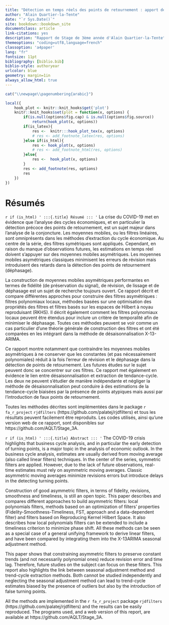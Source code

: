 ```yaml
--- 
title: "Détection en temps réels des points de retournement : apport de l’utilisation des filtres asymétriques dans l'analyse conjoncturelle"
author: "Alain Quartier-la-Tente"
date: "`r Sys.Date()`"
site: bookdown::bookdown_site
documentclass: article
link-citations: yes
description: "Rapport de Stage de 3ème année d'Alain Quartier-la-Tente"
themeoptions: "coding=utf8,language=french"
classoption: 'a4paper'
lang: "fr"
fontsize: 11pt
bibliography: [biblio.bib]
biblio-style: authoryear
urlcolor: blue
geometry: margin=1in
always_allow_html: true
---
```



```r
cat("\\newpage\\pagenumbering{arabic}")
```


```r
local({
    hook_plot <- knitr::knit_hooks$get('plot')
    knitr::knit_hooks$set(plot = function(x, options) {
        if(is.null(options$fig.cap) & is.null(options$fig.source))
            return(hook_plot(x, options))
        if(is_latex){
            res <-  knitr:::hook_plot_tex(x, options)
            # res <- add_footnote_latex(res, options)
        }else if(is_html){
            res <- hook_plot(x, options)
            # res <- add_footnote_html(res, options)
        }else{
            res <-  hook_plot(x, options)
        }
        res <- add_footnote(res, options)
        res
    })
})
```



# Résumés {-}



:::: {.abstract data-latex=""}
`r if (is_html) '
:::{.title}
Résumé
:::
'`
La crise du COVID-19 met en évidence que l'analyse des cycles économiques, et en particulier la détection précoce des points de retournement, est un sujet majeur dans l'analyse de la conjoncture.
Les moyennes mobiles, ou les filtres linéaires, sont omniprésents dans les méthodes d'extraction du cycle économique.
Au centre de la série, des filtres symétriques sont appliqués.
Cependant, en raison du manque d'observations futures, les estimations en temps réel doivent s'appuyer sur des moyennes mobiles asymétriques.
Les moyennes mobiles asymétriques classiques minimisent les erreurs de révision mais introduisent des retards dans la détection des points de retournement (déphasage).


La construction de moyennes mobiles asymétriques performantes en termes de fidélité (de préservation du signal), de révision, de lissage et de déphasage est un sujet de recherche toujours ouvert. 
Ce rapport décrit et compare différentes approches pour construire des filtres asymétriques : filtres polynomiaux locaux, méthodes basées sur une optimisation des propriétés des filtres et filtres basés sur les espaces de Hilbert à noyau reproduisant (RKHS).
Il décrit également comment les filtres polynomiaux locaux peuvent être étendus pour inclure un critère de temporalité afin de minimiser le déphasage.
Toutes ces méthodes peuvent se voir comme un cas particulier d'une théorie générale de construction des filtres et ont été comparées en les intégrant dans la méthode de désaisonnalisation X-13-ARIMA.

Ce rapport montre notamment que contraindre les moyennes mobiles asymétriques à ne conserver que les constantes (et pas nécessairement polynomiales) réduit à la fois l'erreur de révision et le déphasage dans la détection de points de retournement.
Les futures études sur le sujet peuvent donc se concentrer sur ces filtres.
Ce rapport met également en évidence le lien entre désaisonnalisation et extraction de tendance-cycle. 
Les deux ne peuvent s'étudier de manière indépendante et négliger la méthode de désaisonnalisation peut conduire à des estimations de la tendance-cycle biaisées par la présence de points atypiques mais aussi par l'introduction de faux points de retournement.

Toutes les méthodes décrites sont implémentées dans le package `r fa_r_project` `rjdfilters` (https://github.com/palatej/rjdfilters) et tous les résultats peuvent facilement être reproduits.
Les codes utilisés, ainsi qu'une version web de ce rapport, sont disponibles sur https://github.com/AQLT/Stage_3A.
::::

\renewcommand{\abstractname}{Abstract}

:::: {.abstract data-latex=""}
`r if (is_html) '
:::{.title}
Abstract
:::
'`
The COVID-19 crisis highlights that business cycle analysis, and in particular the early detection of turning points, is a major topic in the analysis of economic outlook.
In the business cycle analysis, estimates are usually derived from moving average (also called linear filters) techniques. 
In the center of the series, symmetric filters are applied. 
However, due to the lack of future observations, real-time estimates must rely on asymmetric moving averages.
Classic asymmetric moving averages minimize revisions errors but introduce delays in the detecting turning points.

Construction of good asymmetric filters, in terms of fidelity, revisions, smoothness and timeliness, is still an open topic. 
This paper describes and compares different approaches to build asymmetric filters: local polynomials filters, methods based on an optimization of filters' properties (Fidelity-Smoothness-Timeliness, FST, approach and a data-dependent filter) and filters based on Reproducing Kernel Hilbert Space.
It also describes how local polynomials filters can be extended to include a timeliness criterion to minimize phase shift.
All these methods can be seen as a special case of a general unifying framework to derive linear filters, and have been compared by integrating them into the X-13ARIMA seasonal adjustment method.

This paper shows that constraining asymmetric filters to preserve constant trends (and not necessarily polynomial ones) reduce revision error and time lag. 
Therefore, future studies on the subject can focus on these filters.
This report also highlights the link between seasonal adjustment method and trend-cycle extraction methods.
Both cannot be studied independently and neglecting the seasonal adjustment method can lead to trend-cycle estimates biased by the presence of outliers but also by the introduction of false turning points.

All the methods are implemented in the `r fa_r_project` package `rjdfilters` (https://github.com/palatej/rjdfilters) and the results can be easily reproduced.
The programs used, and a web version of this report, are available at https://github.com/AQLT/Stage_3A.
::::

\newpage

